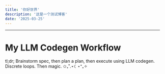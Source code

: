 ```yaml
---
title: '你好世界'
description: '这是一个测试博客'
date: '2025-03-25'
---
```


---

# My LLM Codegen Workflow

tl;dr; Brainstorm spec, then plan a plan, then execute using LLM codegen. Discrete loops. Then magic. ✩₊˚.⋆☾⋆⁺₊✧

